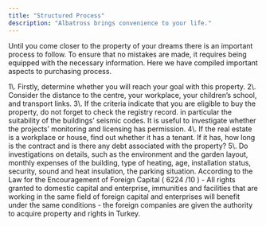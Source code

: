 ```yaml
---
title: "Structured Process"
description: "Albatross brings convenience to your life."
---
```


Until you come closer to the property of your dreams there is an important process to follow. To ensure that no mistakes are made, it requires being equipped with the necessary information. Here we have compiled important aspects to purchasing process.

<AccordionGroup>
  <Accordion title="Issues for consideration when buying property" defaultOpen={false}>
    1\. Firstly, determine whether you will reach your goal with this property.
    2\. Consider the distance to the centre, your workplace, your children’s school, and transport links.
    3\. If the criteria indicate that you are eligible to buy the property, do not forget to check the registry record. in particular the suitability of the buildings’ seismic codes. It is useful to investigate whether the projects’ monitoring and licensing has permission.
    4\. If the real estate is a workplace or house, find out whether it has a tenant. If it has, how long is the contract and is there any debt associated with the property?
    5\. Do investigations on details, such as the environment and the garden layout, monthly expenses of the building, type of heating, age, installation status, security, sound and heat insulation, the parking situation.
  </Accordion>

  <Accordion title="Real Estate Acquisition of Foreign Legal Entities in Turkey" defaultOpen={false}>
    According to the Law for the Encouragement of Foreign Capital ( 6224 /10 ) - All rights granted to domestic capital and enterprise, immunities and facilities that are working in the same field of foreign capital and enterprises will benefit under the same conditions - the foreign companies are given the authority to acquire property and rights in Turkey.
  </Accordion>
</AccordionGroup>